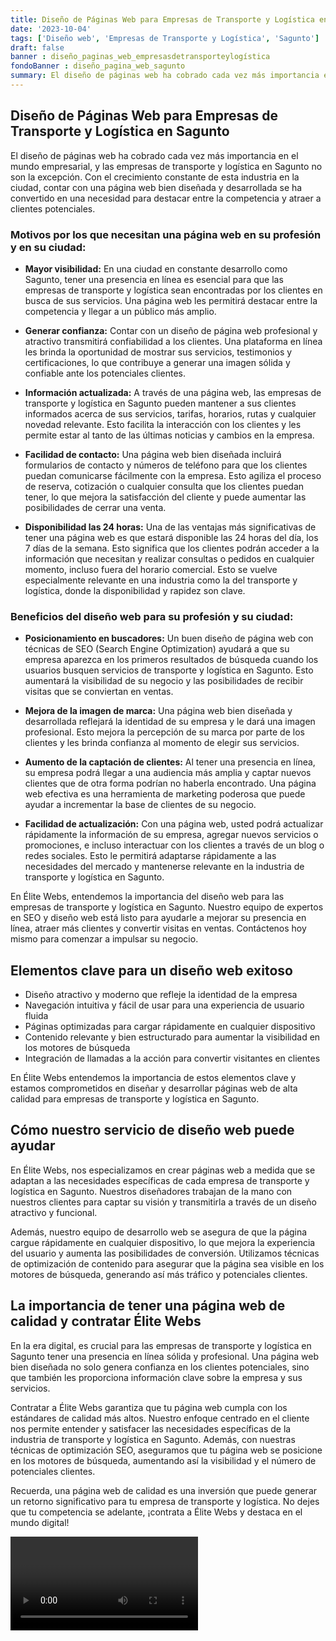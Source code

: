 ```yaml
---
title: Diseño de Páginas Web para Empresas de Transporte y Logística en Sagunto
date: '2023-10-04'
tags: ['Diseño web', 'Empresas de Transporte y Logística', 'Sagunto']
draft: false
banner : diseño_paginas_web_empresasdetransporteylogística
fondoBanner : diseño_pagina_web_sagunto
summary: El diseño de páginas web ha cobrado cada vez más importancia en el mundo empresarial, y las empresas de transporte y logística en Sagunto no son la excepción. Con el crecimiento constante de esta industria en la ciudad, contar con una página web bien diseñada y desarrollada se ha convertido en una necesidad para destacar entre la competencia y atraer a clientes potenciales.
---
```


## Diseño de Páginas Web para Empresas de Transporte y Logística en Sagunto

El diseño de páginas web ha cobrado cada vez más importancia en el mundo empresarial, y las empresas de transporte y logística en Sagunto no son la excepción. Con el crecimiento constante de esta industria en la ciudad, contar con una página web bien diseñada y desarrollada se ha convertido en una necesidad para destacar entre la competencia y atraer a clientes potenciales.

### Motivos por los que necesitan una página web en su profesión y en su ciudad:

- **Mayor visibilidad:** En una ciudad en constante desarrollo como Sagunto, tener una presencia en línea es esencial para que las empresas de transporte y logística sean encontradas por los clientes en busca de sus servicios. Una página web les permitirá destacar entre la competencia y llegar a un público más amplio.

- **Generar confianza:** Contar con un diseño de página web profesional y atractivo transmitirá confiabilidad a los clientes. Una plataforma en línea les brinda la oportunidad de mostrar sus servicios, testimonios y certificaciones, lo que contribuye a generar una imagen sólida y confiable ante los potenciales clientes.

- **Información actualizada:** A través de una página web, las empresas de transporte y logística en Sagunto pueden mantener a sus clientes informados acerca de sus servicios, tarifas, horarios, rutas y cualquier novedad relevante. Esto facilita la interacción con los clientes y les permite estar al tanto de las últimas noticias y cambios en la empresa.

- **Facilidad de contacto:** Una página web bien diseñada incluirá formularios de contacto y números de teléfono para que los clientes puedan comunicarse fácilmente con la empresa. Esto agiliza el proceso de reserva, cotización o cualquier consulta que los clientes puedan tener, lo que mejora la satisfacción del cliente y puede aumentar las posibilidades de cerrar una venta.

- **Disponibilidad las 24 horas:** Una de las ventajas más significativas de tener una página web es que estará disponible las 24 horas del día, los 7 días de la semana. Esto significa que los clientes podrán acceder a la información que necesitan y realizar consultas o pedidos en cualquier momento, incluso fuera del horario comercial. Esto se vuelve especialmente relevante en una industria como la del transporte y logística, donde la disponibilidad y rapidez son clave.

### Beneficios del diseño web para su profesión y su ciudad:

- **Posicionamiento en buscadores:** Un buen diseño de página web con técnicas de SEO (Search Engine Optimization) ayudará a que su empresa aparezca en los primeros resultados de búsqueda cuando los usuarios busquen servicios de transporte y logística en Sagunto. Esto aumentará la visibilidad de su negocio y las posibilidades de recibir visitas que se conviertan en ventas.

- **Mejora de la imagen de marca:** Una página web bien diseñada y desarrollada reflejará la identidad de su empresa y le dará una imagen profesional. Esto mejora la percepción de su marca por parte de los clientes y les brinda confianza al momento de elegir sus servicios.

- **Aumento de la captación de clientes:** Al tener una presencia en línea, su empresa podrá llegar a una audiencia más amplia y captar nuevos clientes que de otra forma podrían no haberla encontrado. Una página web efectiva es una herramienta de marketing poderosa que puede ayudar a incrementar la base de clientes de su negocio.

- **Facilidad de actualización:** Con una página web, usted podrá actualizar rápidamente la información de su empresa, agregar nuevos servicios o promociones, e incluso interactuar con los clientes a través de un blog o redes sociales. Esto le permitirá adaptarse rápidamente a las necesidades del mercado y mantenerse relevante en la industria de transporte y logística en Sagunto.

En Élite Webs, entendemos la importancia del diseño web para las empresas de transporte y logística en Sagunto. Nuestro equipo de expertos en SEO y diseño web está listo para ayudarle a mejorar su presencia en línea, atraer más clientes y convertir visitas en ventas. Contáctenos hoy mismo para comenzar a impulsar su negocio.

<GifSeo />

<Cta />

## Elementos clave para un diseño web exitoso

- Diseño atractivo y moderno que refleje la identidad de la empresa
- Navegación intuitiva y fácil de usar para una experiencia de usuario fluida
- Páginas optimizadas para cargar rápidamente en cualquier dispositivo
- Contenido relevante y bien estructurado para aumentar la visibilidad en los motores de búsqueda
- Integración de llamadas a la acción para convertir visitantes en clientes

En Élite Webs entendemos la importancia de estos elementos clave y estamos comprometidos en diseñar y desarrollar páginas web de alta calidad para empresas de transporte y logística en Sagunto.

## Cómo nuestro servicio de diseño web puede ayudar

En Élite Webs, nos especializamos en crear páginas web a medida que se adaptan a las necesidades específicas de cada empresa de transporte y logística en Sagunto. Nuestros diseñadores trabajan de la mano con nuestros clientes para captar su visión y transmitirla a través de un diseño atractivo y funcional.

Además, nuestro equipo de desarrollo web se asegura de que la página cargue rápidamente en cualquier dispositivo, lo que mejora la experiencia del usuario y aumenta las posibilidades de conversión. Utilizamos técnicas de optimización de contenido para asegurar que la página sea visible en los motores de búsqueda, generando así más tráfico y potenciales clientes.

## La importancia de tener una página web de calidad y contratar Élite Webs

En la era digital, es crucial para las empresas de transporte y logística en Sagunto tener una presencia en línea sólida y profesional. Una página web bien diseñada no solo genera confianza en los clientes potenciales, sino que también les proporciona información clave sobre la empresa y sus servicios.

Contratar a Élite Webs garantiza que tu página web cumpla con los estándares de calidad más altos. Nuestro enfoque centrado en el cliente nos permite entender y satisfacer las necesidades específicas de la industria de transporte y logística en Sagunto. Además, con nuestras técnicas de optimización SEO, aseguramos que tu página web se posicione en los motores de búsqueda, aumentando así la visibilidad y el número de potenciales clientes.

Recuerda, una página web de calidad es una inversión que puede generar un retorno significativo para tu empresa de transporte y logística. No dejes que tu competencia se adelante, ¡contrata a Élite Webs y destaca en el mundo digital!

<Video />

<CtaBot job='Empresas de Transporte y Logística' city='Sagunto'/>

<Gmaps query='Sagunto+españa+maps' />